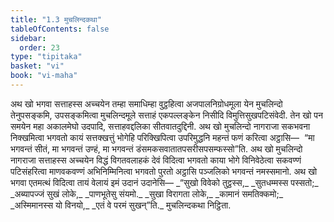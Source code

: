 ```yaml
---
title: "1.3 मुचलिन्दकथा"
tableOfContents: false
sidebar:
  order: 23
type: "tipitaka"
basket: "vi"
book: "vi-maha"
---
```



<DynamicBreadcrumb />

<Division number="5" book="vi-maha">

<Paragraph number="17" book="vi-maha">
अथ खो भगवा सत्ताहस्स अच्चयेन तम्हा समाधिम्हा वुट्ठहित्वा अजपालनिग्रोधमूला येन मुचलिन्दो तेनुपसङ्कमि, उपसङ्कमित्वा मुचलिन्दमूले सत्ताहं एकपल्लङ्केन निसीदि विमुत्तिसुखपटिसंवेदी. तेन खो पन समयेन महा अकालमेघो उदपादि, सत्ताहवद्दलिका सीतवातदुद्दिनी. अथ खो मुचलिन्दो नागराजा सकभवना निक्खमित्वा भगवतो कायं सत्तक्खत्तुं भोगेहि परिक्खिपित्वा उपरिमुद्धनि महन्तं फणं करित्वा अट्ठासि—  “मा भगवन्तं सीतं, मा भगवन्तं उण्हं, मा भगवन्तं डंसमकसवातातपसरीसपसम्फस्सो”ति. अथ खो मुचलिन्दो नागराजा सत्ताहस्स अच्चयेन विद्धं विगतवलाहकं देवं विदित्वा भगवतो काया भोगे विनिवेठेत्वा सकवण्णं पटिसंहरित्वा माणवकवण्णं अभिनिम्मिनित्वा भगवतो पुरतो अट्ठासि पञ्जलिको भगवन्तं नमस्समानो. अथ खो भगवा एतमत्थं विदित्वा तायं वेलायं इमं उदानं उदानेसि—
</Paragraph>

<Paragraph number="18" type="verses" book="vi-maha">
_“सुखो विवेको तुट्ठस्स,_  
_सुतधम्मस्स पस्सतो;_  
_अब्यापज्जं सुखं लोके,_  
_पाणभूतेसु संयमो._  

</Paragraph>

<Paragraph number="19" type="verses" book="vi-maha">
_सुखा विरागता लोके,_  
_कामानं समतिक्कमो;_  
_अस्मिमानस्स यो विनयो,_  
_एतं वे परमं सुखन्”ति._  


</Paragraph>
</Division>

<Paragraph number="20" type="center" book="vi-maha">
मुचलिन्दकथा निट्ठिता.
</Paragraph>